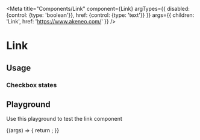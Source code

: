 
<Meta
  title="Components/Link"
  component={Link}
  argTypes={{
    disabled: {control: {type: 'boolean'}},
    href: {control: {type: 'text'}}
  }}
  args={{
    children: 'Link',
    href: 'https://www.akeneo.com/'
  }}
/>

# Link

## Usage

### Checkbox states


## Playground

Use this playground to test the link component

<Canvas>
  <Story name="Standard">
    {(args) => {
      return <Link {...args}/>;
    }}
  </Story>
</Canvas>

<ArgsTable story="Standard" />
